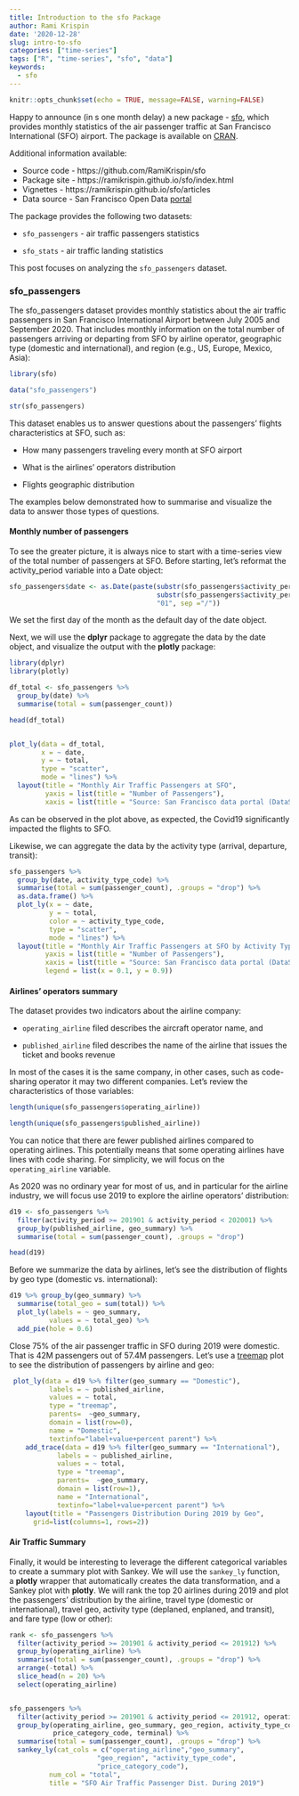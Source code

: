 ```yaml
---
title: Introduction to the sfo Package
author: Rami Krispin
date: '2020-12-28'
slug: intro-to-sfo
categories: ["time-series"]
tags: ["R", "time-series", "sfo", "data"]
keywords:
  - sfo 
---
```


```r
knitr::opts_chunk$set(echo = TRUE, message=FALSE, warning=FALSE)
```

Happy to announce (in s one month delay) a new package - [sfo](https://ramikrispin.github.io/sfo/index.html), which provides monthly statistics of the air passenger traffic at San Francisco International (SFO) airport. The package is available on [CRAN](https://cran.r-project.org/web/packages/sfo/index.html). 

Additional information available:

* Source code - https://github.com/RamiKrispin/sfo
* Package site - https://ramikrispin.github.io/sfo/index.html
* Vignettes - https://ramikrispin.github.io/sfo/articles
* Data source - San Francisco Open Data [portal](https://datasf.org/opendata/)

The package provides the following two datasets:

-   `sfo_passengers` - air traffic passengers statistics

-   `sfo_stats` - air traffic landing statistics

This post focuses on analyzing the `sfo_passengers` dataset.

### sfo_passengers

The sfo_passengers dataset provides monthly statistics about the air traffic passengers in San Francisco International Airport between July 2005 and September 2020. That includes monthly information on the total number of passengers arriving or departing from SFO by airline operator, geographic type (domestic and international), and region (e.g., US, Europe, Mexico, Asia):

```r

library(sfo)

data("sfo_passengers")

str(sfo_passengers)

```

This dataset enables us to answer questions about the passengers' flights characteristics at SFO, such as:

-   How many passengers traveling every month at SFO airport

-   What is the airlines' operators distribution

-   Flights geographic distribution

The examples below demonstrated how to summarise and visualize the data to answer those types of questions.

#### Monthly number of passengers

To see the greater picture, it is always nice to start with a time-series view of the total number of passengers at SFO. Before starting, let's reformat the activity_period variable into a Date object:

```r


sfo_passengers$date <- as.Date(paste(substr(sfo_passengers$activity_period, 1,4), 
                                     substr(sfo_passengers$activity_period, 5,6), 
                                     "01", sep ="/"))

```

We set the first day of the month as the default day of the date object.

Next, we will use the **dplyr** package to aggregate the data by the date object, and visualize the output with the **plotly** package:

```r
library(dplyr)
library(plotly)

df_total <- sfo_passengers %>%
  group_by(date) %>%
  summarise(total = sum(passenger_count))

head(df_total)


plot_ly(data = df_total,
        x = ~ date,
        y = ~ total,
        type = "scatter",
        mode = "lines") %>%
  layout(title = "Monthly Air Traffic Passengers at SFO",
         yaxis = list(title = "Number of Passengers"),
         xaxis = list(title = "Source: San Francisco data portal (DataSF)"))

```

As can be observed in the plot above, as expected, the Covid19 significantly impacted the flights to SFO.

Likewise, we can aggregate the data by the activity type (arrival, departure, transit):

```r

sfo_passengers %>%
  group_by(date, activity_type_code) %>%
  summarise(total = sum(passenger_count), .groups = "drop") %>%
  as.data.frame() %>%
  plot_ly(x = ~ date,
          y = ~ total,
          color = ~ activity_type_code,
          type = "scatter",
          mode = "lines") %>%
  layout(title = "Monthly Air Traffic Passengers at SFO by Activity Type",
         yaxis = list(title = "Number of Passengers"),
         xaxis = list(title = "Source: San Francisco data portal (DataSF)"),
         legend = list(x = 0.1, y = 0.9))

```


#### Airlines' operators summary

The dataset provides two indicators about the airline company:

-   `operating_airline` filed describes the aircraft operator name, and

-    `published_airline` filed describes the name of the airline that issues the ticket and books revenue

In most of the cases it is the same company, in other cases, such as code-sharing operator it may two different companies. Let's review the characteristics of those variables:\

```r
length(unique(sfo_passengers$operating_airline))

length(unique(sfo_passengers$published_airline))

```

You can notice that there are fewer published airlines compared to operating airlines. This potentially means that some operating airlines have lines with code sharing. For simplicity, we will focus on the `operating_airline` variable.

As 2020 was no ordinary year for most of us, and in particular for the airline industry, we will focus use 2019 to explore the airline operators' distribution:

```r

d19 <- sfo_passengers %>% 
  filter(activity_period >= 201901 & activity_period < 202001) %>%
  group_by(published_airline, geo_summary) %>%
  summarise(total = sum(passenger_count), .groups = "drop")

head(d19)

```

Before we summarize the data by airlines, let's see the distribution of flights by geo type (domestic vs. international):

```r
d19 %>% group_by(geo_summary) %>%
  summarise(total_geo = sum(total)) %>%
  plot_ly(labels = ~ geo_summary,
          values = ~ total_geo) %>%
  add_pie(hole = 0.6)


```

Close 75% of the air passenger traffic in SFO during 2019 were domestic. That is 42M passengers out of 57.4M passengers. Let's use a [treemap](<https://plotly.com/r/treemaps/>) plot to see the distribution of passengers by airline and geo:

```r
 plot_ly(data = d19 %>% filter(geo_summary == "Domestic"),
          labels = ~ published_airline, 
          values = ~ total,
          type = "treemap",
          parents=  ~geo_summary,
          domain = list(row=0),
          name = "Domestic",
          textinfo="label+value+percent parent") %>%
    add_trace(data = d19 %>% filter(geo_summary == "International"),
            labels = ~ published_airline, 
            values = ~ total,
            type = "treemap",
            parents=  ~geo_summary,
            domain = list(row=1),
            name = "International",
            textinfo="label+value+percent parent") %>%
    layout(title = "Passengers Distribution During 2019 by Geo",
      grid=list(columns=1, rows=2))
```

#### Air Traffic Summary

Finally, it would be interesting to leverage the different categorical variables to create a summary plot with Sankey. We will use the `sankey_ly` function, a **plotly** wrapper that automatically creates the data transformation, and a Sankey plot with **plotly**. We will rank the top 20 airlines during 2019 and plot the passengers' distribution by the airline, travel type (domestic or international), travel geo, activity type (deplaned, enplaned, and transit), and fare type (low or other):

```r
rank <- sfo_passengers %>%
  filter(activity_period >= 201901 & activity_period <= 201912) %>%
  group_by(operating_airline) %>%
  summarise(total = sum(passenger_count), .groups = "drop") %>%
  arrange(-total) %>%
  slice_head(n = 20) %>%
  select(operating_airline)


sfo_passengers %>%
  filter(activity_period >= 201901 & activity_period <= 201912, operating_airline %in% rank$operating_airline) %>%
  group_by(operating_airline, geo_summary, geo_region, activity_type_code, 
           price_category_code, terminal) %>%
  summarise(total = sum(passenger_count), .groups = "drop") %>%
  sankey_ly(cat_cols = c("operating_airline","geo_summary",
                      "geo_region", "activity_type_code",
                      "price_category_code"),
          num_col = "total",
          title = "SFO Air Traffic Passenger Dist. During 2019")

```
